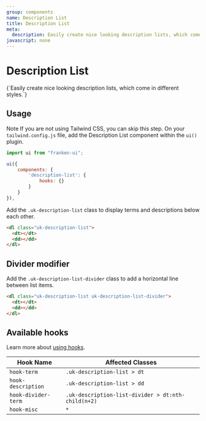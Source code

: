 ```yaml
---
group: components
name: Description List
title: Description List
meta:
  description: Easily create nice looking description lists, which come in different styles.
javascript: none
---
```



# Description List

<p class="uk-text-lead uk-paragraph">{`Easily create nice looking description lists, which come in different styles.`}</p>

## Usage

<span class="uk-label uk-label-primary">Note</span> If you are not using Tailwind
CSS, you can skip this step. On your `tailwind.config.js` file, add the Description
List component within the `ui()` plugin.

```javascript
import ui from "franken-ui";

ui({
    components: {
        'description-list': {
            hooks: {}
        }
    }
}),
```

Add the `.uk-description-list` class to display terms and descriptions below each other.

```html
<dl class="uk-description-list">
  <dt></dt>
  <dd></dd>
</dl>
```

<Example component="description-list" index={0} />

## Divider modifier

Add the `.uk-description-list-divider` class to add a horizontal line between list items.

```html
<dl class="uk-description-list uk-description-list-divider">
  <dt></dt>
  <dd></dd>
</dl>
```

<Example component="description-list" index={1} />

## Available hooks

Learn more about [using hooks](/docs/introduction#using-hooks).

| Hook Name           | Affected Classes                                   |
| ------------------- | -------------------------------------------------- |
| `hook-term`         | `.uk-description-list > dt`                        |
| `hook-description`  | `.uk-description-list > dd`                        |
| `hook-divider-term` | `.uk-description-list-divider > dt:nth-child(n+2)` |
| `hook-misc`         | `*`                                                |
